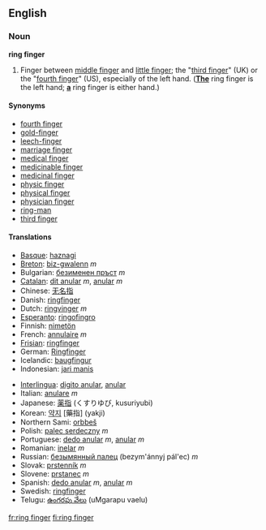 ==English==

===Noun===
'''ring finger'''
# Finger between [[middle finger]] and [[little finger]]; the "[[third finger]]" (UK) or the "[[fourth finger]]" (US), especially of the left hand.  (<u>'''The'''</u> ring finger is the left hand; <u>'''a'''</u> ring finger is either hand.)

====Synonyms====
*[[fourth finger]] 
*[[gold-finger]]
*[[leech-finger]]
*[[marriage finger]]
*[[medical finger]]
*[[medicinable finger]]
*[[medicinal finger]]
*[[physic finger]]
*[[physical finger]]
*[[physician finger]]
*[[ring-man]]
*[[third finger]]


====Translations====
{{top}}
*[[Basque]]: [[haznagi]]
*[[Breton]]: [[biz-gwalenn]] ''m''
*Bulgarian: [[безименен пръст]] ''m''
*[[Catalan]]: [[dit anular]] ''m'', [[anular]] ''m''
*Chinese: [[无名指]]
*Danish: [[ringfinger]]
*Dutch: [[ringvinger]] ''m''
*[[Esperanto]]: [[ringofingro]]
*Finnish: [[nimetön]]
*French: [[annulaire]] ''m''
*[[Frisian]]: [[ringfinger]]
*German: [[Ringfinger]] {{m}}
*Icelandic: [[baugfingur]] {{m}}
*Indonesian: [[jari manis]]
{{mid}}
*[[Interlingua]]: [[digito anular]], [[anular]]
*Italian: [[anulare]] ''m''
*Japanese: [[薬指]] (くすりゆび, kusuriyubi)
*Korean: [[약지]] [藥指] (yakji)
*Northern Sami: [[orbbeš]]
*Polish: [[palec serdeczny]] ''m''
*Portuguese: [[dedo anular]] ''m'', [[anular]] ''m''
*Romanian: [[inelar]] ''m''
*Russian: [[безымянный палец]] (bezym'ánnyj pál'ec) ''m''
*Slovak: [[prstenník]] ''m''
*Slovene: [[prstanec]] ''m''
*Spanish: [[dedo anular]] ''m'', [[anular]] ''m''
*Swedish: [[ringfinger#Swedish|ringfinger]] {{n}}
*Telugu: [[ఉంగరపు వేలు]] (uMgarapu vaelu)
{{bottom}}

[[fr:ring finger]]
[[fi:ring finger]]